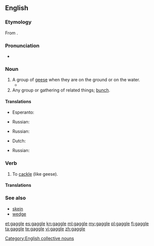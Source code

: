 ==English==
{{was wotd|2012|July|11}}
===Etymology===
From {{etyl|enm}} {{term|gagelen||to cackle|lang=enm}}.

===Pronunciation===
* {{rhymes|æɡəl}}

===Noun===
{{en-noun}}

# A group of [[goose|geese]] when they are on the ground or on the water.
#* {{quote-book|passage=The Canada geese always flew over the 80 acre lake; it was a landmark on their route and a stopping point for many a '''gaggle''', where many hours were spent after feeding in the farmers' fields.
|title=The Goose and the Crone
|page=11
|pageurl=http://books.google.ca/books?id=PqdzvYpQ4AoC&pg=PA11&lpg=PA11&dq=gaggle+geese&source=bl&ots=0gPbfTNygm&sig=3f_uwdykifumc96QGitlZzLNEw8&hl=en&sa=X&ei=ynX8T4z7Dqjq2AXZs5H5Bg&redir_esc=y#v=onepage&q=gaggle%20geese&f=false
|author=Denise A White
|year=2011
|isbn=978-1-4520-8633-0}}
# Any group or gathering of related things; [[bunch]].

====Translations====
{{trans-top|group of geese}}
* Esperanto: {{t-|eo|anseraro}}
{{trans-mid}}
* Russian: {{t-|ru|стадо гусей|sc=Cyrl}}
{{trans-bottom}}
{{trans-top|group or related things}}
* Russian: {{t+|ru|толпа|f|sc=Cyrl}}
{{trans-mid}}
{{trans-bottom}}
{{checktrans-top}}
* Dutch: {{t+|nl|troep|n}}
{{trans-mid}}
* Russian: {{t-|ru|стадо гусей|n|tr=stado gusey|sc=Cyrl}}
{{trans-bottom}}

===Verb===
{{en-verb|gaggl|ing}}

# To [[cackle]] (like geese).

====Translations====
{{trans-see|cackle}}

===See also===
* [[skein]]
* [[wedge]]

[[Category:English collective nouns]]

[[et:gaggle]]
[[es:gaggle]]
[[kn:gaggle]]
[[ml:gaggle]]
[[my:gaggle]]
[[pl:gaggle]]
[[fi:gaggle]]
[[ta:gaggle]]
[[te:gaggle]]
[[vi:gaggle]]
[[zh:gaggle]]
